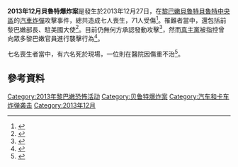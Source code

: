 {{Infobox civilian attack
| title       = 2013年12月貝魯特爆炸案
| image       = 
| alt         =
| caption     = 
| location    = {{Flag|Lebanon}}[[貝魯特|貝魯特]][[貝魯特中央區|貝魯特中央區]]
| coordinates = {{coord|33.9003|N|35.5017|E|scale:50000_type:event_region:LB-BA|format=dms|display=inline,title}}
| date        = 2013年12月27日
| time        = 
| timezone    = 
| type        = [[汽車炸彈|汽車炸彈]]
| fatalities  = 7
| injuries    = 71
| perps       = 
| susperps    = 
| motive      = 
}}
'''2013年12月貝魯特爆炸案'''是發生於2013年12月27日，在[[黎巴嫩|黎巴嫩]][[貝魯特|貝魯特]][[貝魯特中央區|貝魯特中央區]]的[[汽車炸彈|汽車炸彈]]攻擊事件，總共造成七人喪生，71人受傷<ref>{{cite web|url=http://www.bbc.co.uk/news/world-middle-east-25524729|title=Beirut blast kills Sunni ex-minister Mohamad Chatah|date=2013-12-27|website=bbc.co.uk|publisher=[[BBC_News|BBC News]]|accessdate=2013-12-27|archive-date=2013-12-27|archive-url=https://web.archive.org/web/20131227171712/http://www.bbc.co.uk/news/world-middle-east-25524729|dead-url=no}}</ref>。罹難者當中，還包括前黎巴嫩部長、駐美國大使{{link-en|穆罕默德·沙塔赫|Mohamad Chatah}}<ref>{{cite web|url=http://www.cbc.ca/news/world/mohamad-chatah-lebanese-ex-minister-killed-in-beirut-bombing-1.2476861|title=Mohamad Chatah, Lebanese ex-minister, killed in Beirut bombing|date=2013-12-27|website=cbc.ca|publisher=[[CBC|CBC]]|accessdate=2013-12-27|archive-date=2017-10-12|archive-url=https://web.archive.org/web/20171012115938/http://www.cbc.ca/news/world/mohamad-chatah-lebanese-ex-minister-killed-in-beirut-bombing-1.2476861|dead-url=no}}</ref>。目前仍無何方承認發動攻擊<ref>{{cite web|url=http://cnn.com/2013/12/27/world/meast/lebanon-explosion/|title=Lebanon's Chatah -- friend of U.S., enemy of Assad, Hezbollah -- killed|last1=Abedine|first1=Saad|last2=Yan|first2=Holly|last3=Basil|first3=Yousuf|date=27 December 2013|website=cnn.com|publisher=[[CNN|CNN]]|accessdate=27 December 2013|archive-date=2019-06-08|archive-url=https://web.archive.org/web/20190608111146/https://www.cnn.com/2013/12/27/world/meast/lebanon-explosion/|dead-url=yes}}</ref>，然而[[真主黨|真主黨]]被指控曾向眾多黎巴嫩官員進行襲擊行為<ref name=reuters>{{cite web|url=http://www.reuters.com/article/2013/12/27/us-syria-crisis-beirut-bomb-idUSBRE9BQ01H20131227|title=Beirut bomb kills Lebanese ex-minister who opposed Assad|last1=Nakhoul|first1=Samia|last2=Kalin|first2=Stephen|date=2013-12-27|website=reuters.com|publisher=[[路透社|路透社]]|accessdate=2013-12-28|archive-date=2014-02-13|archive-url=https://web.archive.org/web/20140213053854/http://www.reuters.com/article/2013/12/27/us-syria-crisis-beirut-bomb-idUSBRE9BQ01H20131227|dead-url=no}}</ref>。

七名喪生者當中，有六名死於現場，一位則在醫院因傷重不治<ref>{{cite web|url=http://www.news.com.au/world/teen-in-beirut-bombing-selfie-dies/story-fndir2ev-1226791315034|title=Teen in Beirut bombing 'selfie' dies|date=2013-12-29|website=news.com.au|publisher=News Limited|accessdate=2013-12-29|archive-date=2016-01-03|archive-url=https://web.archive.org/web/20160103064547/http://www.news.com.au/world/teen-in-beirut-bombing-selfie-dies/story-fndir2ev-1226791315034|dead-url=no}}</ref>。

== 參考資料 ==
{{Reflist}}

{{Lebanon-stub}}

{{DEFAULTSORT:December 2013 Beirut bombing}}
[[Category:2013年黎巴嫩恐怖活动|Category:2013年黎巴嫩恐怖活动]]
[[Category:贝鲁特爆炸案|Category:贝鲁特爆炸案]]
[[Category:汽车和卡车炸弹袭击|Category:汽车和卡车炸弹袭击]]
[[Category:2013年12月|Category:2013年12月]]